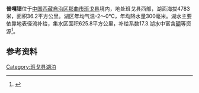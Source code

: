 {{Infobox_lake
 |湖泊名稱 =普嘎错
 |湖泊照片 = 
 |湖泊照片標題 = 
 |測深圖 =
 |測深圖標題 =
 |湖泊所在地 = [[中国|中国]][[西藏|西藏]]
 |座標 = {{coord |31|06|N|89|33|E|display=inline,title|scale:500000_type:waterbody_region:CN}}
 |湖泊類別 = [[咸水湖|咸水湖]]
 |流入 =[[达尔嘎波河|达尔嘎波河]]等
 |流出 = 
 |集水區面積 =625.8平方公里
 |集水區國家 ={{PRC}}
 |湖泊長度 =9.5公里
 |湖泊闊度 =最大6.3公里<br />平均3.8公里
 |湖泊面積 =36.2平方公里
 |平均深度 = 
 |最深深度 = 
 |水體體積 = 
 |湖水停留時間 =
 |湖岸線長度 =
 |海拔高度 =4738米
 |湖中島嶼 =
 |湖邊城鎮 =
}}
{{Location map
 |China Tibet
 |mark=<!--dot-->Blue pog.svg
 |lat_deg=31|lat_min=06|lat_sec =
 |lon_deg=89|lon_min=33|lon_sec =
 |caption=普嘎错在[[西藏|西藏]]的位置。
 |position=right
 |width=350
 |float=right
}}
'''普嘎错'''位于[[中国|中国]][[西藏自治区|西藏自治区]][[那曲市|那曲市]][[班戈县|班戈县]]境内，地处班戈县西部，湖面海拔4783米，面积36.2平方公里。湖区年均气温-2～0℃，年均降水量300毫米。湖水主要依靠地表径流补给，集水区面积625.8平方公里，补给系数17.3.湖水中富含[[硼|硼]]等资源<ref>{{cite book zh |author=王苏民 窦鸿身 |title=中国湖泊志 |format=M |edition=1 |location=北京 |publisher=科学出版社 |date=1998|pages=440|id= ISBN 7-03-006706-1}}</ref>。
==参考资料==
{{Reflist}}

[[Category:班戈县湖泊|Category:班戈县湖泊]]